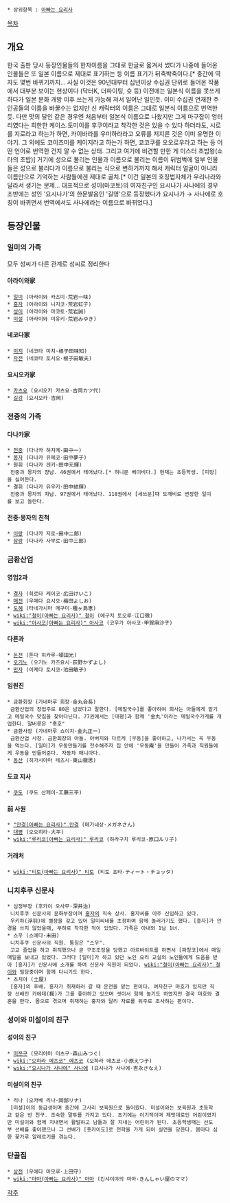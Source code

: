  * 상위항목 : [[아빠는 요리사]]

[[목차]]


== 개요 ==
한국 출판 당시 등장인물들의 한자이름을 그대로 한글로 옮겨서 썼다가 나중에 들어온 인물들은 또 일본 이름으로 제대로 표기하는 등 이름 표기가 뒤죽박죽이다.[* 중간에 역자도 몇번 바뀌기까지... 사실 이것은 90년대부터 십년이상 수십권 단위로 들어온 작품에서 대부분 보이는 현상이다 (닥터K, 더파이팅, 슛 등) 이전에는 일본식 이름을 못쓰게 하다가 일본 문화 개방 이후 쓰는게 가능해 저서 일어난 일인듯. 이미 수십권 연재한 주인공들의 이름을 바꿀수는 없지만 신 캐릭터의 이름은 그대로 일본식 이름으로 번역한듯. 다만 맛의 달인 같은 경우엔 처음부터 일본식 이름으로 나왔지만 그게 마구잡이 엉터리였다는 희한한 케이스.토미이를 후쿠이라고 착각한 것은 있을 수 있다 하더라도, 시로를 지로라고 하는가 하면, 카이바라를 우미하라라고 오류를 저지른 것은 이미 유명한 이야기. 그 외에도 코이즈미를 케이지라고 하는가 하면, 쿄코쿠를 오오로우라고 하는 등 어떤 언어로 번역한 건지 알 수 없는 상태. 그리고 여기에 비견할 만한 게 미스터 초밥왕(쇼타의 초밥)]
거기에 성으로 불리는 인물과 이름으로 불리는 이름이 뒤범벅에 일부 인물들은 성으로 불리다가 이름으로 불리는 식으로 변하기까지 해서 캐릭터 얼굴이 아니라 이름만으로 기억하는 사람들에겐 제대로 골치.[* 이건 일본의 호칭법자체가 우리나라와 달라서 생기는 문제... 대표적으로 성이(마코토)의 여자친구인 요시나가 사나에의 경우 초반에는 성인 '요시나가'의 한문발음인 '길영'으로 등장했다가 요시나가 → 사나에로 호칭이 바뀌면서 번역에서도 사나에라는 이름으로 바뀌었다.]

== 등장인물 ==
=== 일미의 가족 ===
모두 성씨가 다른 관계로 성씨로 정리한다
==== 아라이와家 ====
 * [[일미]] (아라이와 카즈미·荒岩一味)
 * [[홍자]] (아라이와 니지코·荒岩虹子)
 * [[성이]] (아라이와 마코토·荒岩誠)
 * [[미설]] (아라이와 미유키·荒岩みゆき)
==== 네코다家 ====
 * [[미지]] (네코타 미치·根子田味知)
 * [[자전]] (네코타 토시오·根子田敏夫)
==== 요시오카家 ====
 * [[카츠요]] (요시오카 카츠요·吉岡カツ代)
 * [[길강]] (요시오카·吉岡)
=== 전중의 가족 ===
==== 다나카家 ====
 * [[전중]] (다나카 하지메·田中一)
 * [[몽자]] (다나카 유메코·田中夢子)
 * 원휘 (다나카 겐키·田中元輝)
  전중과 몽자의 장남. 46권에서 태어났다.[* 허니문 베이비다.] 현재는 초등학생. [피망]을 싫어한다.
 * 결휘 (다나카 유우키·田中結輝)
  전중과 몽자의 차남. 97권에서 태어났다. 118권에서 [세쓰분]때 도깨비로 변장한 일미를 보고 놀란다.
==== 전중·몽자의 친척 ====
 * [[이랑]] (다나카 지로·田中二郞)
 * [[삼랑]] (다나카 사부로·田中三郞)
=== 금환산업 ===
==== 영업2과 ====
 * [[경자]] (히로타 케이코·広田けいこ)
 * [[매전]] (우메다 요시오·梅田よしお)
 * [[도혜]] (타네가시마 메구미·種ヶ島恵)
 * [[wiki:"철이(아빠는 요리사)" 철이]] (에구치 토오루·江口徹)
 * [[wiki:"아사코(아빠는 요리사)" 아사코]] (코우가 아사코·甲賀麻沙子)
==== 다른과 ====
 * [[돈전]] (톤다 히카루·頓田光)
 * [[오기노]] (오기노 카즈요시·荻野かずよし)
 * [[민자]] (이케다 토시코·池田敏子)
==== 임원진 ====
 * 금환회장 (가네마루 회장·金丸会長)
  금환산업의 창업주로 80은 넘었다고 말한다. [메밀국수]를 좋아하여 회사는 아들에게 맡기고 메밀국수 맛집을 찾아다닌다. 77권에서는 [대평]과 함께 '金丸'이라는 메밀국수가게를 개업한다. 말버릇은 "홋호"
 * 금환사장 (가네마루 쇼이치·金丸正一)
  금환산업 사장. 금환회장의 아들. 아버지와 다르게 [우동]을 좋아하고, 나가서는 꼭 우동을 먹는다. [일미]가 우동만들기를 전수해주자 집 안에 '우동庵'을 만들어 가족과 직원들에게 우동을 만들어준다. 자동차 매니아다.
 * [[동산]] (히가시야마 테츠시·東山徹思)
==== 도쿄 지사 ====
 * [[쿠도]] (쿠도 산페이·工藤三平)
==== 前 사원 ====
 * [["안경(아빠는 요리사)" 안경]] (메가네상·メガネさん)
 * [[대평]] (오오히라·大平)
 * [[wiki:"루리코(아빠는 요리사)" 루리코]] (하라구치 루리코·原口ルリ子)
==== 거래처 ====
 * [[wiki:"티토(아빠는 요리사)" 티토]] (티토 쵸타·ティート・チョッタ)
=== 니치후쿠 신문사 ===
 * 심정부장 (후카이 오사무·深井治)
  니치후쿠 신문사의 문화부장이며 [[홍자]]의 직속 상사. 홍자씨를 아주 신임하고 있다.
  우키하(浮羽)에 별장을 갖고 있어 일미씨네를 초청하여 함께 놀러가기도 했다. [홍자]가 안경을 쓰지 않았을때, 부하로 착각한 적이 있었다. 가족은 아내와 1남 1녀.
 * 스우 (스에다·末田)
  니치후쿠 신문사의 직원. 통칭은 "스우".
  고교 졸업을 하고 취직했으나 곧 구조조정을 당했고 아르바이트를 하면서 [파칭코]에서 매일매일을 보내고 있었다. 그러다 [일미]가 하고 있던 노인 요리 교실의 노인들에게 도움을 받아 [홍자]가 신문사에 소개를 하여 신문사 직원이 되었다. [[wiki:"철이(아빠는 요리사)" 철이]]와 밀당중이며 함께 다니기도 한다.
 * 츠치야 (土屋)
  [홍자]의 후배. 홍자가 취재하러 갈 때 운전을 맡는 편이다. 여자친구 마호가 있지만 직장 선배인 카에데(楓)가 그를 좋아하고 있으며 셋이서 함께 놀기도 하였지만 결국 마호와 결혼을 한다. 몸으로 겪으며 취재하는 홍자와 달리 자료를 위주로 조사하는 편이다.
=== 성이와 미설이의 친구 ===
==== 성이의 친구 ====
 * [[미쯔구]] (모리야마 미츠구·森山みつぐ)
 * [[wiki:"오하라 에츠코" 에츠코]] (오하라 에츠코·小原えつ子)
 * [[wiki:"요시나가 사나에" 사나에]] (요시나가 사나에·吉永さなえ)
==== 미설이의 친구 ====
 * 리나 (오카베 리나·岡部リナ)
  [미설]이의 동급생이며 중간에 고사리 보육원으로 들어왔다. 미설이와는 보육원과 초등학교 같은 반 친구. 조숙한 말투를 가지고 있다. 초기에는 이기적이며 제멋대로인 어린이였지만 미설이와 함께 지내면서 활발하고 남들과 잘 지내는 어린이가 된다. 초등학생때는 선도부 선배를 좋아했으나 그 선배가 [홋카이도]로 전학을 가게 되어 실연을 당한다. 봄마다 심한 꽃가루 알레르기를 겪는다.
=== 단골집 ===
 * [[상전]] (우에다 마모루·上田守)
 * [[wiki:"마마(아빠는 요리사)" 마마]] (킨샤이야의 마마·きんしゃい屋のママ)


[[각주]]
